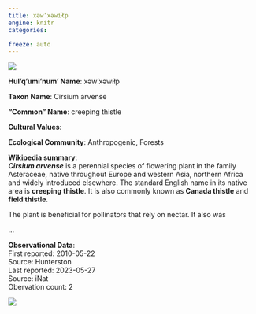 ```yaml
---
title: xəw’xəwíłp
engine: knitr
categories:

freeze: auto
---
```

![](https://inaturalist-open-data.s3.amazonaws.com/photos/42462240/medium.jpg){fig-alt="xəw’xəwíłp - creeping thistle"}

**Hul'q'umi'num' Name**: xəw’xəwíłp



**Taxon Name**: Cirsium arvense

**"Common" Name**: creeping thistle

**Cultural Values**:  

::: {layout-nrow=1 style="width:60%"}

:::

**Ecological Community**: Anthropogenic, Forests

**Wikipedia summary**:  
<i><b>Cirsium arvense</b></i> is a perennial species of flowering plant in the family Asteraceae, native throughout Europe and western Asia, northern Africa and widely introduced elsewhere. The standard English name in its native area is <b>creeping thistle</b>. It is also commonly known as <b>Canada thistle</b> and <b>field thistle</b>.</p><p>The plant is beneficial for pollinators that rely on nectar. It also was</p>...

**Observational Data**:   
First reported: 2010-05-22  
Source: Hunterston  
Last reported: 2023-05-27  
Source: iNat  
Obervation count: 2

![](community_dist.png)
